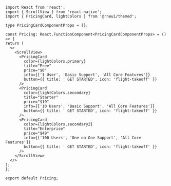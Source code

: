```SnackPlayer name=RNE Pricing
import React from 'react';
import { ScrollView } from 'react-native';
import { PricingCard, lightColors } from '@rneui/themed';

type PricingCardComponentProps = {};

const Pricing: React.FunctionComponent<PricingCardComponentProps> = () => {
return (
  <>
    <ScrollView>
      <PricingCard
        color={lightColors.primary}
        title="Free"
        price="$0"
        info={['1 User', 'Basic Support', 'All Core Features']}
        button={{ title: ' GET STARTED', icon: 'flight-takeoff' }}
      />
      <PricingCard
        color={lightColors.secondary}
        title="Starter"
        price="$19"
        info={['10 Users', 'Basic Support', 'All Core Features']}
        button={{ title: ' GET STARTED', icon: 'flight-takeoff' }}
      />
      <PricingCard
        color={lightColors.secondary2}
        title="Enterprise"
        price="$49"
        info={['100 Users', 'One on One Support', 'All Core Features']}
        button={{ title: ' GET STARTED', icon: 'flight-takeoff' }}
      />
    </ScrollView>
  </>
);
};

export default Pricing;
```
